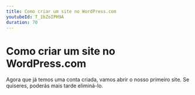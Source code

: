 ```yaml
---
title: Como criar um site no WordPress.com
youtubeId: T_1bZoIPH9A
duration: 70
---
```


# Como criar um site no WordPress.com

Agora que já temos uma conta criada, vamos abrir o nosso primeiro site. Se quiseres, poderás mais tarde eliminá-lo.